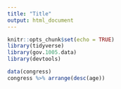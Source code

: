 ```yaml
---
title: "Title"
output: html_document
---
```


```r
knitr::opts_chunk$set(echo = TRUE)
library(tidyverse)
library(gov.1005.data)
library(devtools)
```

```r
data(congress)
congress %>% arrange(desc(age))
```


